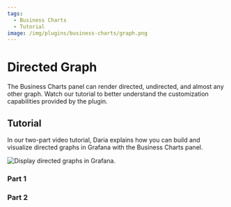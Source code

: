 ```yaml
---
tags:
  - Business Charts
  - Tutorial
image: /img/plugins/business-charts/graph.png
---
```



# Directed Graph

The Business Charts panel can render directed, undirected, and almost any other graph. Watch our tutorial to better understand the customization capabilities provided by the plugin.

<Youtube
  id="BcW7iyTadWE"
  title="Can the Business Charts render a directed graph?"
/>

## Tutorial

In our two-part video tutorial, Daria explains how you can build and visualize directed graphs in Grafana with the Business Charts panel.

<Image
  title="Display directed graphs in Grafana."
  src="/img/plugins/business-charts/graph.png"
/>

### Part 1

<Youtube
  id="e3VHgpuzEF0"
  title="Build a directional graph in Grafana using the Business Charts panel. Tutorial part 1."
/>

### Part 2

<Youtube
  id="oM7XAVlsOio"
  title="Build a directional graph in Grafana using the Business Charts panel. Tutorial part 2."
/>
